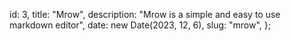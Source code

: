   id: 3,
  title: "Mrow",
  description: "Mrow is a simple and easy to use markdown editor",
  date: new Date(2023, 12, 6),
  slug: "mrow",
};
